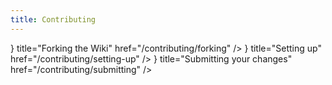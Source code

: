 ```yaml
---
title: Contributing
---
```



<Cards>
  <Card
    icon={<ForkIcon />}
    title="Forking the Wiki"
    href="/contributing/forking"
  />
  <Card
    icon={<CompareIcon />}
    title="Setting up"
    href="/contributing/setting-up"
  />
  <Card
    icon={<MergeIcon />}
    title="Submitting your changes"
    href="/contributing/submitting"
  />
</Cards>